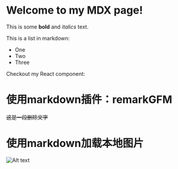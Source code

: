 
# Welcome to my MDX page!
 
This is some **bold** and _italics_ text.
 
This is a list in markdown:
 
- One
- Two
- Three
 
Checkout my React component:
<ACom />

# 使用markdown插件：remarkGFM
~~这是一段删除文字~~

# 使用markdown加载本地图片
![Alt text](/dog.jpeg '{"width": 400, "height": 400}')
